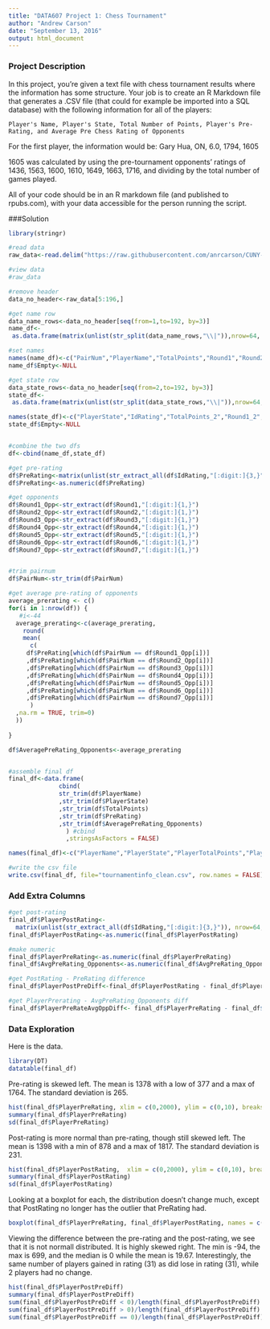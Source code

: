 ```yaml
---
title: "DATA607 Project 1: Chess Tournament"
author: "Andrew Carson"
date: "September 13, 2016"
output: html_document
---
```



### Project Description
In this project, you're given a text file with chess tournament results where the information has some structure. Your job is to create an R Markdown file that generates a .CSV file (that could for example be imported into a SQL database) with the following information for all of the players:

    Player's Name, Player's State, Total Number of Points, Player's Pre-Rating, and Average Pre Chess Rating of Opponents

For the first player, the information would be:
Gary Hua, ON, 6.0, 1794, 1605

1605 was calculated by using the pre-tournament opponents' ratings of 1436, 1563, 1600, 1610, 1649, 1663, 1716, and dividing by the total number of games played.

All of your code should be in an R markdown file (and published to rpubs.com), with your data accessible for the person running the script.

###Solution
```r
library(stringr)

#read data
raw_data<-read.delim("https://raw.githubusercontent.com/anrcarson/CUNY-MSDA/master/DATA607/Project1/tournamentinfo.txt",header = FALSE, stringsAsFactors = FALSE)

#view data
#raw_data

#remove header
data_no_header<-raw_data[5:196,]

#get name row
data_name_rows<-data_no_header[seq(from=1,to=192, by=3)]
name_df<-
 as.data.frame(matrix(unlist(str_split(data_name_rows,"\\|")),nrow=64, byrow=T), stringsAsFactors = FALSE) #credit: http://ggorjan.blogspot.com/2011/01/converting-strsplit-output-to-dataframe.html

#set names
names(name_df)<-c("PairNum","PlayerName","TotalPoints","Round1","Round2","Round3","Round4","Round5","Round6","Round7","Empty")
name_df$Empty<-NULL

#get state row
data_state_rows<-data_no_header[seq(from=2,to=192, by=3)]
state_df<-
 as.data.frame(matrix(unlist(str_split(data_state_rows,"\\|")),nrow=64, byrow=T), stringsAsFactors = FALSE) #credit: http://ggorjan.blogspot.com/2011/01/converting-strsplit-output-to-dataframe.html

names(state_df)<-c("PlayerState","IdRating","TotalPoints_2","Round1_2","Round2_2","Round3_2","Round4_2","Round5_2","Round6_2","Round7_2","Empty")
state_df$Empty<-NULL


#combine the two dfs
df<-cbind(name_df,state_df)

#get pre-rating
df$PreRating<-matrix(unlist(str_extract_all(df$IdRating,"[:digit:]{3,}")), nrow=64, byrow=T)[,2]
df$PreRating<-as.numeric(df$PreRating)

#get opponents
df$Round1_Opp<-str_extract(df$Round1,"[:digit:]{1,}")
df$Round2_Opp<-str_extract(df$Round2,"[:digit:]{1,}")
df$Round3_Opp<-str_extract(df$Round3,"[:digit:]{1,}")
df$Round4_Opp<-str_extract(df$Round4,"[:digit:]{1,}")
df$Round5_Opp<-str_extract(df$Round5,"[:digit:]{1,}")
df$Round6_Opp<-str_extract(df$Round6,"[:digit:]{1,}")
df$Round7_Opp<-str_extract(df$Round7,"[:digit:]{1,}")


#trim pairnum
df$PairNum<-str_trim(df$PairNum)

#get average pre-rating of opponents
average_prerating <- c()
for(i in 1:nrow(df)) {
   #i<-44
  average_prerating<-c(average_prerating,
    round(                   
    mean(
      c(
     df$PreRating[which(df$PairNum == df$Round1_Opp[i])]
     ,df$PreRating[which(df$PairNum == df$Round2_Opp[i])]
     ,df$PreRating[which(df$PairNum == df$Round3_Opp[i])]
     ,df$PreRating[which(df$PairNum == df$Round4_Opp[i])]
     ,df$PreRating[which(df$PairNum == df$Round5_Opp[i])]
     ,df$PreRating[which(df$PairNum == df$Round6_Opp[i])]
     ,df$PreRating[which(df$PairNum == df$Round7_Opp[i])]
      )
  ,na.rm = TRUE, trim=0)
  ))
  
}

df$AveragePreRating_Opponents<-average_prerating


#assemble final df
final_df<-data.frame(
              cbind(
              str_trim(df$PlayerName)
              ,str_trim(df$PlayerState)
              ,str_trim(df$TotalPoints)
              ,str_trim(df$PreRating)
              ,str_trim(df$AveragePreRating_Opponents)
                ) #cbind
                ,stringsAsFactors = FALSE)

names(final_df)<-c("PlayerName","PlayerState","PlayerTotalPoints","PlayerPreRating","AvgPreRating_Opponents")
```

```r
#write the csv file
write.csv(final_df, file="tournamentinfo_clean.csv", row.names = FALSE)

```


### Add Extra Columns
```r

#get post-rating
final_df$PlayerPostRating<-
  matrix(unlist(str_extract_all(df$IdRating,"[:digit:]{3,}")), nrow=64, byrow=T)[,3]
final_df$PlayerPostRating<-as.numeric(final_df$PlayerPostRating)

#make numeric
final_df$PlayerPreRating<-as.numeric(final_df$PlayerPreRating)
final_df$AvgPreRating_Opponents<-as.numeric(final_df$AvgPreRating_Opponents)

#get PostRating - PreRating difference
final_df$PlayerPostPreDiff<-final_df$PlayerPostRating - final_df$PlayerPreRating

#get PlayerPrerating - AvgPreRating_Opponents diff
final_df$PlayerPreRateAvgOppDiff<- final_df$PlayerPreRating - final_df$AvgPreRating_Opponents

```



### Data Exploration

Here is the data.
```r
library(DT)
datatable(final_df)

```

Pre-rating is skewed left.  The mean is 1378 with a low of 377 and a max of 1764.  The standard deviation is 265.
``` R
hist(final_df$PlayerPreRating, xlim = c(0,2000), ylim = c(0,10), breaks = seq(0,2000,50))
summary(final_df$PlayerPreRating)
sd(final_df$PlayerPreRating)
```

Post-rating is more normal than pre-rating, though still skewed left.  The mean is 1398 with a min of 878 and a max of 1817.  The standard deviation is 231.
``` R
hist(final_df$PlayerPostRating,  xlim = c(0,2000), ylim = c(0,10), breaks = seq(0,2000,50))
summary(final_df$PlayerPostRating)
sd(final_df$PlayerPostRating)
```

Looking at a boxplot for each, the distribution doesn't change much, except that PostRating no longer has the outlier that PreRating had.
```r
boxplot(final_df$PlayerPreRating, final_df$PlayerPostRating, names = c("PreRating","PostRating"))
```

Viewing the difference between the pre-rating and the post-rating, we see that it is not normall distributed.  It is highly skewed right.  The min is -94, the max is 699, and the median is 0 while the mean is 19.67.  Interestingly, the same number of players gained in rating (31) as did lose in rating (31), while 2 players had no change.

```r
hist(final_df$PlayerPostPreDiff)
summary(final_df$PlayerPostPreDiff)
sum(final_df$PlayerPostPreDiff < 0)/length(final_df$PlayerPostPreDiff)
sum(final_df$PlayerPostPreDiff > 0)/length(final_df$PlayerPostPreDiff)
sum(final_df$PlayerPostPreDiff == 0)/length(final_df$PlayerPostPreDiff)
```

